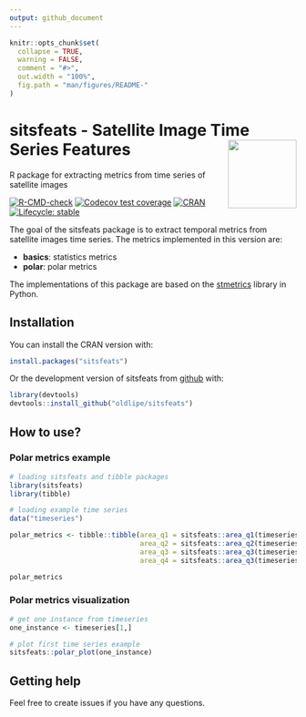 ```yaml
---
output: github_document
---
```


<!-- README.md is generated from README.Rmd. Please edit that file -->

```r
knitr::opts_chunk$set(
  collapse = TRUE,
  warning = FALSE,
  comment = "#>",
  out.width = "100%",
  fig.path = "man/figures/README-"
)
```

# sitsfeats - Satellite Image Time Series Features <img src="inst/extdata/img/logo.png" align="right" width="120"/>
R package for extracting metrics from time series of satellite images

<!-- badges: start -->
[![R-CMD-check](https://github.com/oldlipe/sitsfeats/workflows/R-CMD-check/badge.svg)](https://github.com/oldlipe/sitsfeats/actions)
[![Codecov test coverage](https://codecov.io/gh/OldLipe/sitsfeats/branch/master/graph/badge.svg)](https://codecov.io/gh/OldLipe/sitsfeats?branch=master)
[![CRAN](http://www.r-pkg.org/badges/version/sitsfeats)](https://CRAN.R-project.org/package=sitsfeats)
[![Lifecycle: stable](https://img.shields.io/badge/lifecycle-stable-brightgreen.svg)](https://lifecycle.r-lib.org/articles/stages.html#stable)
<!-- badges: end -->

The goal of the sitsfeats package is to extract temporal metrics from satellite images time series. The metrics implemented in this version are:
  
  - **basics**: statistics metrics
  - **polar**: polar metrics
  
  
The implementations of this package are based on the [stmetrics](https://github.com/brazil-data-cube/stmetrics) library in Python.

## Installation

You can install the CRAN version with:

``` r
install.packages("sitsfeats")
```

Or the development version of sitsfeats from [github](https://github.com/OldLipe/sitsfeats) with:

``` r
library(devtools)
devtools::install_github("oldlipe/sitsfeats")
```

## How to use?

### Polar metrics example
```r
# loading sitsfeats and tibble packages
library(sitsfeats)
library(tibble)

# loading example time series
data("timeseries")

polar_metrics <- tibble::tibble(area_q1 = sitsfeats::area_q1(timeseries),
                                area_q2 = sitsfeats::area_q2(timeseries),
                                area_q3 = sitsfeats::area_q3(timeseries),
                                area_q4 = sitsfeats::area_q3(timeseries))

polar_metrics
```

### Polar metrics visualization

```r
# get one instance from timeseries
one_instance <- timeseries[1,]

# plot first time series example
sitsfeats::polar_plot(one_instance)
```

## Getting help
Feel free to create issues if you have any questions.
